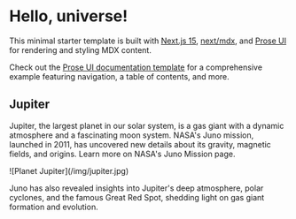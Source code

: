 # Hello, universe!

This minimal starter template is built with [Next.js 15](https://nextjs.org), 
[next/mdx](https://nextjs.org/docs/pages/building-your-application/configuring/mdx), 
and [Prose UI](https://prose-ui.com) for rendering and styling MDX content.

Check out the [Prose UI documentation template](https://prose-ui-docs-starter.vercel.app) for a comprehensive example featuring navigation, a table of contents, and more.

## Jupiter

Jupiter, the largest planet in our solar system, is a gas giant with a dynamic atmosphere and a fascinating moon system.
NASA's Juno mission, launched in 2011, has uncovered new details about its gravity, magnetic fields, and origins. Learn more on NASA's Juno Mission page.

<Frame
  align="center"
  caption="JUPITER | PJ67 Northern Circumpolar Cyclones. ASA / SwRI / MSSS / Jackie Branc © CC BY"
>
  ![Planet Jupiter](/img/jupiter.jpg)
</Frame>

Juno has also revealed insights into Jupiter's deep atmosphere, polar cyclones, and the famous Great Red Spot, shedding light on gas giant formation and evolution.


